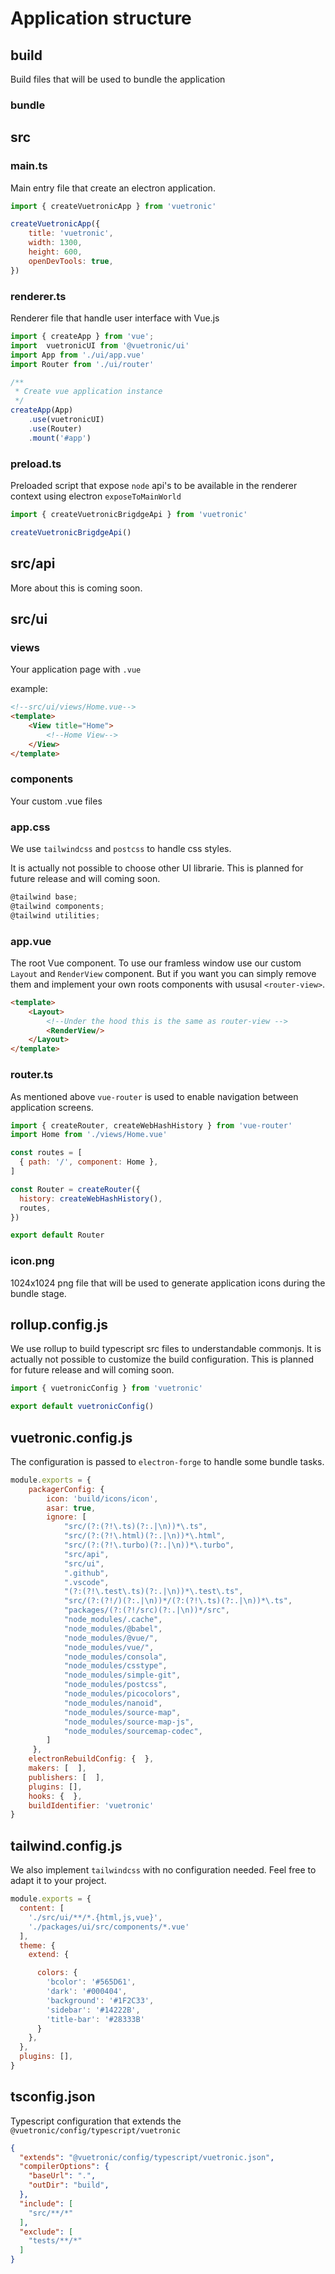 

# Application structure




## build
Build files that will be used to bundle the application

### bundle


## src

### main.ts
Main entry file that create an electron application.

```js
import { createVuetronicApp } from 'vuetronic'

createVuetronicApp({
    title: 'vuetronic',
    width: 1300,
    height: 600,
    openDevTools: true,
})

```

### renderer.ts
Renderer file that handle user interface with Vue.js

``` js
import { createApp } from 'vue';
import  vuetronicUI from '@vuetronic/ui'
import App from './ui/app.vue'
import Router from './ui/router'

/**
 * Create vue application instance
 */
createApp(App)
    .use(vuetronicUI)
    .use(Router)
    .mount('#app')

```

### preload.ts
Preloaded script that expose `node` api's to be available in the renderer context using electron `exposeToMainWorld`

``` js
import { createVuetronicBrigdgeApi } from 'vuetronic'

createVuetronicBrigdgeApi()

```

## src/api

More about this is coming soon.

## src/ui
 
### views

Your application page with `.vue`

example:
```html
<!--src/ui/views/Home.vue-->
<template>
    <View title="Home">
        <!--Home View-->
    </View>
</template>
```

### components
Your custom .vue files
### app.css
We use `tailwindcss` and `postcss` to handle css styles.


<Callout emoji="🗓">
It is actually not possible to choose other UI librarie. This is planned for future release and will coming soon.
</Callout>

```js
@tailwind base;
@tailwind components;
@tailwind utilities;
```

### app.vue
The root Vue component. To use our framless window use our custom `Layout` and `RenderView` component. But if you want you can simply remove them and implement your own roots components with ususal `<router-view>`. 

```html
<template>
    <Layout>
        <!--Under the hood this is the same as router-view -->
        <RenderView/>
    </Layout>
</template>
```
### router.ts
As mentioned above `vue-router` is used to enable navigation between application screens. 
```js
import { createRouter, createWebHashHistory } from 'vue-router'
import Home from './views/Home.vue'

const routes = [
  { path: '/', component: Home },
]

const Router = createRouter({
  history: createWebHashHistory(),
  routes,
})

export default Router
```

### icon.png
1024x1024 png file that will be used to generate application icons during the bundle stage.





## rollup.config.js
We use rollup to build typescript src files to understandable commonjs.
<Callout emoji="🗓">
It is actually not possible to customize the build configuration. This is planned for future release and will coming soon.
</Callout>

```js
import { vuetronicConfig } from 'vuetronic'

export default vuetronicConfig()
```
## vuetronic.config.js
The configuration is passed to `electron-forge` to handle some bundle tasks.
```js
module.exports = {
    packagerConfig: { 
        icon: 'build/icons/icon',
        asar: true,
        ignore: [
            "src/(?:(?!\.ts)(?:.|\n))*\.ts",
            "src/(?:(?!\.html)(?:.|\n))*\.html",
            "src/(?:(?!\.turbo)(?:.|\n))*\.turbo",
            "src/api",
            "src/ui",
            ".github",
            ".vscode",
            "(?:(?!\.test\.ts)(?:.|\n))*\.test\.ts",
            "src/(?:(?!/)(?:.|\n))*/(?:(?!\.ts)(?:.|\n))*\.ts",
            "packages/(?:(?!/src)(?:.|\n))*/src",
            "node_modules/.cache",
            "node_modules/@babel",
            "node_modules/@vue/",
            "node_modules/vue/",
            "node_modules/consola",
            "node_modules/csstype",
            "node_modules/simple-git",
            "node_modules/postcss",
            "node_modules/picocolors",
            "node_modules/nanoid",
            "node_modules/source-map",
            "node_modules/source-map-js",
            "node_modules/sourcemap-codec",
        ]
     },
    electronRebuildConfig: {  },
    makers: [  ],
    publishers: [  ],
    plugins: [],
    hooks: {  },
    buildIdentifier: 'vuetronic'
}
```
## tailwind.config.js
We also implement `tailwindcss` with no configuration needed. Feel free to adapt it to your project.
```js
module.exports = {
  content: [
    './src/ui/**/*.{html,js,vue}',
    './packages/ui/src/components/*.vue'
  ],
  theme: {
    extend: {

      colors: {
        'bcolor': '#565D61',
        'dark': '#000404',
        'background': '#1F2C33',
        'sidebar': '#14222B',
        'title-bar': '#28333B'
      }
    },
  },
  plugins: [],
}

```
## tsconfig.json
Typescript configuration that extends the `@vuetronic/config/typescript/vuetronic`
```json
{
  "extends": "@vuetronic/config/typescript/vuetronic.json",
  "compilerOptions": {
    "baseUrl": ".",
    "outDir": "build",
  },
  "include": [
    "src/**/*"
  ],
  "exclude": [
    "tests/**/*"
  ]
}
```